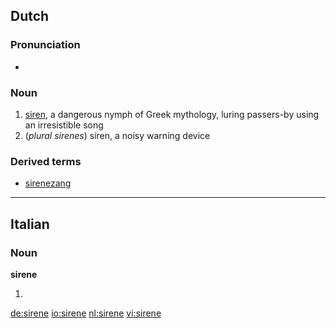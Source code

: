 ==Dutch==

===Pronunciation===
* {{IPA|/xxxx/|lang=nl}}

===Noun===
{{nl-noun|pl=sirenen|pl2=sirenes|dim=sirenetje|g=f}}

# [[siren]], a dangerous nymph of Greek mythology, luring passers-by using an irresistible song
# (''plural sirenes'') siren, a noisy warning device

===Derived terms===
* [[sirenezang]] 

----

==Italian==

===Noun===
'''sirene''' {{f}}

# {{plural of|[[sirena]]|lang=Italian}}

[[de:sirene]]
[[io:sirene]]
[[nl:sirene]]
[[vi:sirene]]